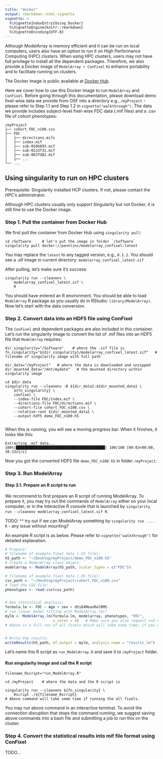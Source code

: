 ```yaml
---
title: "docker"
output: rmarkdown::html_vignette
vignette: >
  %\VignetteIndexEntry{Using Docker}
  %\VignetteEngine{knitr::rmarkdown}
  %\VignetteEncoding{UTF-8}
---
```


Although ModelArray is memory efficient and it can be run on local computers, users also have an option to run it on High Performance Computing (HPC) clusters. When using HPC clusters, users may not have full privilege to install all the dependent packages. Therefore, we also provide a Docker image of `ModelArray + ConFixel` to enhance portability and to facilitate running on clusters.

The Docker image is public available at [Docker Hub](https://hub.docker.com/r/pennlinc/modelarray_confixel).

Here we cover how to use this Docker image to run `ModelArray` and `ConFixel`. Before going through this documentation, please download demo fixel-wise data we provide from OSF into a directory e.g., `/myProject` - please refer to Step 1.1 and Step 1.2 in `vignette("walkthrough")`. The data we provide includes subject-level fixel-wise FDC data (.mif files) and a .csv file of cohort phenotypes:

``` .console
/myProject
├── cohort_FDC_n100.csv
├── FDC
│   ├── directions.mifs
│   ├── index.mif
│   ├── sub-010b693.mif
│   ├── sub-0133f31.mif
│   ├── sub-063fd82.mif
│   ├── ...
└── ...

```

## Using singularity to run on HPC clusters
Prerequisite: Singularity installed HCP clusters. If not, please contact the HPC's administrator.

Although HPC clusters usually only support Singularity but not Docker, it is still fine to use the Docker image.

### Step 1. Pull the container from Docker Hub
We first pull the container from Docker Hub using `singularity pull`:

```.console
cd /Software     # let's put the image in folder `/Software`
singularity pull docker://pennlinc/modelarray_confixel:latest
```
You may replace the `latest` to any tagged version, e.g., `0.1.2`. You should see a .sif image in current directory: `modelarray_confixel_latest.sif`

After pulling, let's make sure it's success:
```.console
singularity run --cleanenv \
    modelarray_confixel_latest.sif \
    R
```

You should have entered an R environment. You should be able to load `ModelArray` R package as you usually do in RStudio: `library(ModelArray)`. Now let's start with the data conversion.

### Step 2. Convert data into an HDF5 file using ConFixel
The `ConFixel` and dependent packages are also included in this container. Let's run the singularity image to convert the list of .mif files into an HDF5 file that `ModelArray` requires:
<!---
Note: tested and found that `dir_data` begins with `~` (e.g.,  `dir_data="~/myProject"`) did not work....`cd $dir_data` throws error.
--->

```.console
dir_singularity="/Software"    # where the .sif file is
fn_singularity="${dir_singularity}/modelarray_confixel_latest.sif"   # filename of singularity image with full path

dir_data="/myProject"   # where the data is downloaded and unzipped
dir_mounted_data="/mnt/mydata"   # the mounted directory within singularity image

cd $dir_data
singularity run --cleanenv -B ${dir_data}:${dir_mounted_data} \
    ${fn_singularity} \
    confixel \
    --index-file FDC/index.mif \
    --directions-file FDC/directions.mif \
    --cohort-file cohort_FDC_n100.csv \
    --relative-root ${dir_mounted_data} \
    --output-hdf5 demo_FDC_n100.h5
    
```

When this is running, you will see a moving progress bar. When it finishes, it looks like this:

```console
Extracting .mif data...
100%|█████████████████████████████████████████| 100/100 [00:03<00:00, 30.33it/s]
```

Now you got the converted HDF5 file `demo_FDC_n100.h5` in folder `/myProject`.

### Step 3. Run ModelArray
#### Step 3.1. Prepare an R script to run
We recommend to first prepare an R script of running ModelArray. To prepare it, you may try out the commands of `ModelArray` either on your local computer, or in the interactive R console that is launched by `singularity run --cleanenv modelarray_confixel_latest.sif R`. 

TODO: ^^ try out if we can ModelArray something by `singularity run .... R` - any issue without mounting?

An example R script is as below. Please refer to `vignette("walkthrough")` for detailed explanation.

```r
# Prepare:
# filename of example fixel data (.h5 file):
h5_path <- "~/Desktop/myProject/demo_FDC_n100.h5"
# create a ModelArray-class object:
modelarray <- ModelArray(h5_path, scalar_types = c("FDC")) 

# filename of example fixel data (.h5 file):
csv_path <- "~/Desktop/myProject/cohort_FDC_n100.csv"
# load the CSV file:
phenotypes <- read.csv(csv_path)


# Run statistical analysis:
formula.lm <- FDC ~ Age + sex + dti64MeanRelRMS
# run linear model fitting with ModelArray.lm()
mylm <- ModelArray.lm(formula.lm, modelarray, phenotypes, "FDC",
                      n_cores = 4)   # Make sure you also request >=4 CPU cores on the cluster
# Above is a full run of all fixels which will take some time; if you want to quickly test out first, add `element.subset = 1:100` in `ModelArray.lm()`


# Write the results:
writeResults(h5_path, df.output = mylm, analysis_name = "results_lm")
```

Let's name this R script as `run_ModelArray.R` and save it to `/myProject` folder.

#### Run singularity image and call the R script
```.console
filename_Rscript="run_ModelArray.R"

cd /myProject    # where the data and the R script is

singularity run --cleanenv ${fn_singularity} \
    Rscript ./${filename_Rscript}
# Above command will take some time if running the all fixels.
```

You may run above command in an interactive terminal. To avoid the connection disruption that stops the command running, we suggest saving above commands into a bash file and submitting a job to run this on the cluster. 


### Step 4. Convert the statistical results into mif file format using ConFixel

TODO...

<!---
## Using Docker to run locally
TODO: test on regular Mac computer; Mac M1; linux; windows computer

--->